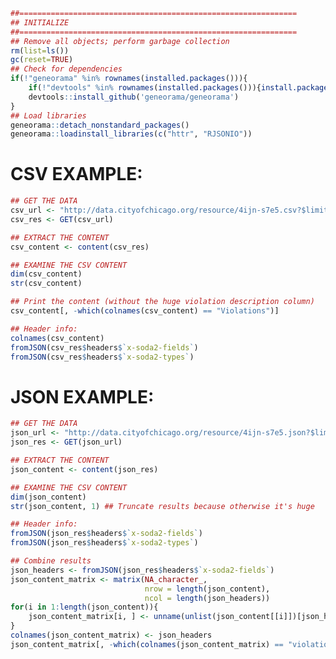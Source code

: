 

```r
##==============================================================
## INITIALIZE
##==============================================================
## Remove all objects; perform garbage collection
rm(list=ls())
gc(reset=TRUE)
## Check for dependencies
if(!"geneorama" %in% rownames(installed.packages())){
    if(!"devtools" %in% rownames(installed.packages())){install.packages('devtools')}
    devtools::install_github('geneorama/geneorama')
}
## Load libraries
geneorama::detach_nonstandard_packages()
geneorama::loadinstall_libraries(c("httr", "RJSONIO"))
```

# CSV EXAMPLE:

```r
## GET THE DATA
csv_url <- "http://data.cityofchicago.org/resource/4ijn-s7e5.csv?$limit=10"
csv_res <- GET(csv_url)

## EXTRACT THE CONTENT
csv_content <- content(csv_res)

## EXAMINE THE CSV CONTENT
dim(csv_content)
str(csv_content)

## Print the content (without the huge violation description column)
csv_content[, -which(colnames(csv_content) == "Violations")]

## Header info:
colnames(csv_content)
fromJSON(csv_res$headers$`x-soda2-fields`)
fromJSON(csv_res$headers$`x-soda2-types`)
```

# JSON EXAMPLE:

```r
## GET THE DATA
json_url <- "http://data.cityofchicago.org/resource/4ijn-s7e5.json?$limit=10"
json_res <- GET(json_url)

## EXTRACT THE CONTENT
json_content <- content(json_res)

## EXAMINE THE CSV CONTENT
dim(json_content)
str(json_content, 1) ## Truncate results because otherwise it's huge

## Header info:
fromJSON(json_res$headers$`x-soda2-fields`)
fromJSON(json_res$headers$`x-soda2-types`)

## Combine results
json_headers <- fromJSON(json_res$headers$`x-soda2-fields`)
json_content_matrix <- matrix(NA_character_, 
                              nrow = length(json_content),
                              ncol = length(json_headers))
for(i in 1:length(json_content)){
    json_content_matrix[i, ] <- unname(unlist(json_content[[i]])[json_headers])
}
colnames(json_content_matrix) <- json_headers
json_content_matrix[, -which(colnames(json_content_matrix) == "violations")]
```


